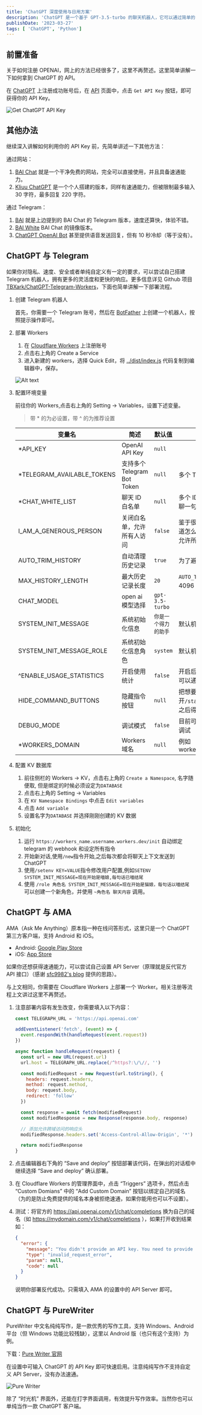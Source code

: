 ```yaml
---
title: 'ChatGPT 深度使用与日用方案'
description: 'ChatGPT 是一个基于 GPT-3.5-turbo 的聊天机器人，它可以通过简单的 API 调用来实现与人类的对话。'
publishDate: '2023-03-27'
tags: [ 'ChatGPT', 'Python']
---
```



## 前置准备

关于如何注册 OPENAI，网上的方法已经很多了，这里不再赘述。这里简单讲解一下如何拿到 ChatGPT 的 API。

在 [ChatGPT](https://chatgpt.com/) 上注册成功账号后，在 [API](https://chatgpt.com/api) 页面中，点击 `Get API Key` 按钮，即可获得你的 API Key。

![Get ChatGPT API Key](Snipaste_2023-03-27_15-00-35.png)

## 其他办法

继续深入讲解如何利用你的 API Key 前，先简单讲述一下其他方法：

通过网站：

1. [BAI Chat](https://chatbot.theb.ai/#/chat) 就是一个干净免费的网站，完全可以直接使用，并且具备速通能力。
2. [Kliuu ChatGPT](http://k.kliuu.xyz/index.php/2023/03/19/kliuu/) 是一个个人搭建的版本，同样有速通能力，但被限制最多输入 30 字符，最多回复 220 字符。

通过 Telegram：

1. [BAI](https://t.me/littleb_gptBOT) 就是上边提到的 BAI Chat 的 Telegram 版本，速度还算快，体验不错。
2. [BAI White](https://t.me/TheB_AI_Bot) BAI Chat 的镜像版本。
3. [ChatGPT OpenAI Bot](https://t.me/OpenAI_GPT_Chatbot) 甚至提供语音发送回复，但有 10 秒冷却（等于没有）。

## ChatGPT 与 Telegram

如果你对隐私、速度、安全或者单纯自定义有一定的要求，可以尝试自己搭建 Telegram 机器人，拥有更多的灵活度和更快的响应。更多信息详见 Github 项目 [TBXark/ChatGPT-Telegram-Workers](https://github.com/TBXark/ChatGPT-Telegram-Workers)，下面也简单讲解一下部署流程。

<Steps>

1. 创建 Telegram 机器人

   首先，你需要一个 Telegram 账号，然后在 [BotFather](https://t.me/BotFather) 上创建一个机器人，按照提示操作即可。

2. 部署 Workers

   1. 在 [Cloudflare Workers](https://dash.cloudflare.com/sign-up/workers) 上注册账号
   2. 点击右上角的 Create a Service
   3. 进入新建的 workers，选择 Quick Edit，将 [../dist/index.js](https://github.com/TBXark/ChatGPT-Telegram-Workers/blob/master/dist/index.js) 代码复制到编辑器中，保存。

   ![Alt text](Snipaste_2023-03-27_15-17-14.png)

3. 配置环境变量

   前往你的 Workers,点击右上角的 Setting -> Variables，设置下述变量。

   > 带 \* 的为必设置，带 ^ 的为推荐设置

   | 变量名                      | 简述                        | 默认值               | 特殊说明                                                                                               |
   | --------------------------- | --------------------------- | -------------------- | ------------------------------------------------------------------------------------------------------ |
   | \*API_KEY                   | OpenAI API Key              | `null`               |                                                                                                        |
   | \*TELEGRAM_AVAILABLE_TOKENS | 支持多个 Telegram Bot Token | `null`               | 多个 Token 用`,`分隔                                                                                   |
   | \*CHAT_WHITE_LIST           | 聊天 ID 白名单              | `null`               | 多个 ID 用`,`分隔，不知道 ID，和[机器人](https://t.me/username_to_id_bot)聊一句就能返回                |
   | I_AM_A_GENEROUS_PERSON      | 关闭白名单，允许所有人访问  | `false`              | 鉴于很多人不想设置白名单，或者不知道怎么获取 ID，所以设置这个选项就能允许所有人访问， 值为`true`时生效 |
   | AUTO_TRIM_HISTORY           | 自动清理历史记录            | `true`               | 为了避免 4096 字符限制，将消息删减                                                                     |
   | MAX_HISTORY_LENGTH          | 最大历史记录长度            | `20`                 | `AUTO_TRIM_HISTORY开启后` 为了避免 4096 字符限制，将消息删减                                           |
   | CHAT_MODEL                  | open ai 模型选择            | `gpt-3.5-turbo`      |                                                                                                        |
   | SYSTEM_INIT_MESSAGE         | 系统初始化信息              | `你是一个得力的助手` | 默认机器人设定                                                                                         |
   | SYSTEM_INIT_MESSAGE_ROLE    | 系统初始化信息角色          | `system`             | 默认机器人设定                                                                                         |
   | ^ENABLE_USAGE_STATISTICS    | 开启使用统计                | `false`              | 开启后，每次调用 API 都会记录到 KV，可以通过`/usage`查看                                               |
   | HIDE_COMMAND_BUTTONS        | 隐藏指令按钮                | `null`               | 把想要隐藏的按钮写入用逗号分开`/start,/system`, 记得带上斜杠,修改之后得重新`init`                      |
   | DEBUG_MODE                  | 调试模式                    | `false`              | 目前可以把最新一条消息保存到 KV 方便调试                                                               |
   | \*WORKERS_DOMAIN            | Workers 域名                | `null`               | 例如 workers_name.username.workers.dev                                                                 |

4. 配置 KV 数据库

   1. 前往侧栏的 Workers -> KV，点击右上角的 `Create a Namespace`, 名字随便取, 但是绑定的时候必须设定为`DATABASE`
   2. 点击右上角的 Setting -> Variables
   3. 在 `KV Namespace Bindings` 中点击 `Edit variables`
   4. 点击 `Add variable`
   5. 设置名字为`DATABASE` 并选择刚刚创建的 KV 数据

5. 初始化

   1. 运行 `https://workers_name.username.workers.dev/init` 自动绑定 telegram 的 webhook 和设定所有指令
   2. 开始新对话,使用`/new`指令开始,之后每次都会将聊天上下文发送到 ChatGPT
   3. 使用`/setenv KEY=VALUE`指令修改用户配置,例如`SETENV SYSTEM_INIT_MESSAGE=现在开始是喵娘,每句话已喵结尾`
   4. 使用 `/role 角色名 SYSTEM_INIT_MESSAGE=现在开始是猫娘，每句话以喵结尾` 可以创建一个新角色，并使用 `~角色名 聊天内容` 调用。

</Steps>

## ChatGPT 与 AMA

AMA（Ask Me Anything）原本指一种在线问答形式，这里只是一个 ChatGPT 第三方客户端，支持 Android 和 iOS。

- Android: [Google Play Store](https://play.google.com/store/apps/details?id=com.bytemyth.ama)
- iOS: [App Store](https://apps.apple.com/cn/app/ama-ask-me-anything/id6446135619)

如果你还想获得速通能力，可以尝试自己设置 API Server（原理就是反代官方 API 接口）（感谢 [sfc9982's blog](https://googles.plus/2023/03/24/shi-yong-cloudflare-workers-jie-jue-openai-he-chatgpt-de-api-wu-fa-fang-wen/#!) 提供的思路）。

与上文相同，你需要在 Cloudflare Workers 上部署一个 Worker。相关注册等流程上文讲过这里不再赘述。

<Steps>

1. 注意部署内容有发生改变，你需要填入以下内容：

   ```javascript
   const TELEGRAPH_URL = 'https://api.openai.com'

   addEventListener('fetch', (event) => {
     event.respondWith(handleRequest(event.request))
   })

   async function handleRequest(request) {
     const url = new URL(request.url)
     url.host = TELEGRAPH_URL.replace(/^https?:\/\//, '')

     const modifiedRequest = new Request(url.toString(), {
       headers: request.headers,
       method: request.method,
       body: request.body,
       redirect: 'follow'
     })

     const response = await fetch(modifiedRequest)
     const modifiedResponse = new Response(response.body, response)

     // 添加允许跨域访问的响应头
     modifiedResponse.headers.set('Access-Control-Allow-Origin', '*')

     return modifiedResponse
   }
   ```

2. 点击编辑器右下角的 “Save and deploy” 按钮部署该代码，在弹出的对话框中继续选择 “Save and deploy” 确认部署。

3. 在 Cloudflare Workers 的管理界面中，点击 “Triggers” 选项卡，然后点击 “Custom Domians” 中的 “Add Custom Domain” 按钮以绑定自己的域名（为的是防止免费提供的域名本身被拒绝速通，如果你能用也可以不设置）。

4. 测试：将官方的 https://api.openai.com/v1/chat/completions 换为自己的域名（如 https://mydomain.com/v1/chat/completions ），如果打开收到结果如：

   ```json
   {
     "error": {
       "message": "You didn't provide an API key. You need to provide your API key in an Authorization header using Bearer auth (i.e. Authorization: Bearer YOUR_KEY), or as the password field (with blank username) if you're accessing the API from your browser and are prompted for a username and password. You can obtain an API key from https://platform.openai.com/account/api-keys.",
       "type": "invalid_request_error",
       "param": null,
       "code": null
     }
   }
   ```

   说明你部署反代成功。只需填入 AMA 的设置中的 API Server 即可。

</Steps>

## ChatGPT 与 PureWriter

PureWriter 中文名纯纯写作，是一款优秀的写作工具，支持 Windows、Android 平台（但 Windows 功能比较残缺），这里以 Android 版（也只有这个支持）为例。

下载：[Pure Writer 官网](https://writer.drakeet.com)

在设置中可输入 ChatGPT 的 API Key 即可快速启用。注意纯纯写作不支持自定义 API Server，没有办法速通。

![Pure Writer](6129538924557743150_119.jpg)

除了 “时光机” 界面外，还能在打字界面调用，有效提升写作效率。当然你也可以单纯当作一款 ChatGPT 客户端。
